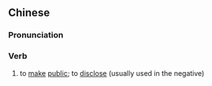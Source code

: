 {{also|声张}}
==Chinese==
{{zh-forms|s=声张}}

===Pronunciation===
{{zh-pron
|m=shēngzhāng
|c=sing1 zoeng1
|mn=qz,xm:seng-tiong/zz:seng-tiang
|cat=v
}}

===Verb===
{{zh-verb}}

# to [[make]] [[public]]; to [[disclose]] (usually used in the negative)